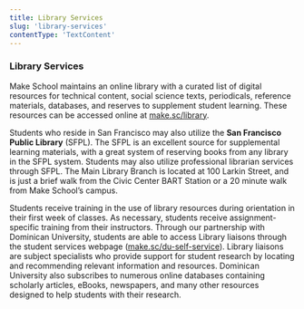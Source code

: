 ```yaml
---
title: Library Services
slug: 'library-services'
contentType: 'TextContent'
---
```


### Library Services

Make School maintains an online library with a curated list of digital resources for technical
content, social science texts, periodicals, reference materials, databases, and reserves to
supplement student learning. These resources can be accessed online at
[make.sc/library](https://docs.google.com/document/d/1rHqwZzGi88VJTB1IynMHgTrFzjN2GpIXS8cyOVwnTcQ/preview#heading=h.5ejfrtps59sw).

Students who reside in San Francisco may also utilize the **San Francisco Public Library** (SFPL).
The SFPL is an excellent source for supplemental learning materials, with a great system of
reserving books from any library in the SFPL system. Students may also utilize professional
librarian services through SFPL. The Main Library Branch is located at 100 Larkin Street, and is
just a brief walk from the Civic Center BART Station or a 20 minute walk from Make School’s campus.

Students receive training in the use of library resources during orientation in their first week of
classes. As necessary, students receive assignment-specific training from their instructors. Through
our partnership with Dominican University, students are able to access Library liaisons through the
student services webpage ([make.sc/du-self-service](make.sc/du-self-service)). Library liaisons are
subject specialists who provide support for student research by locating and recommending relevant
information and resources. Dominican University also subscribes to numerous online databases
containing scholarly articles, eBooks, newspapers, and many other resources designed to help
students with their research.
